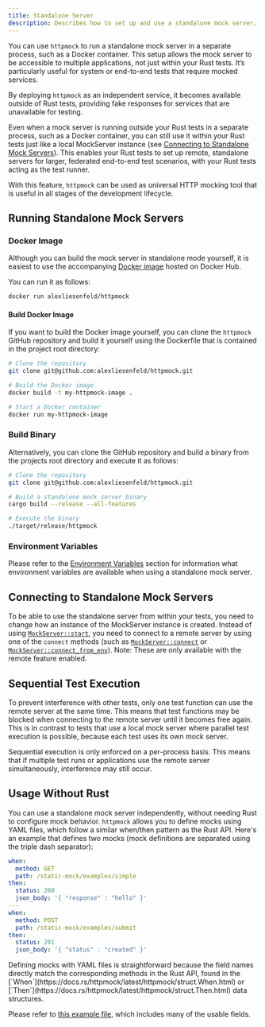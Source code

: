 ```yaml
---
title: Standalone Server
description: Describes how to set up and use a standalone mock server.
---
```


You can use `httpmock` to run a standalone mock server in a separate process, such as a Docker container.
This setup allows the mock server to be accessible to multiple applications, not just within your Rust tests.
It’s particularly useful for system or end-to-end tests that require mocked services.

By deploying `httpmock` as an independent service, it becomes available outside of Rust tests, providing
fake responses for services that are unavailable for testing.

Even when a mock server is running outside your Rust tests in a separate process, such as a Docker container,
you can still use it within your Rust tests just like a local MockServer instance
(see [Connecting to Standalone Mock Servers](#connecting-to-standalone-mock-servers)). This enables your Rust tests
to set up remote, standalone servers for larger, federated end-to-end test scenarios, with your Rust tests
acting as the test runner.

With this feature, `httpmock` can be used as universal HTTP mocking tool that is useful in all stages
of the development lifecycle.

## Running Standalone Mock Servers

### Docker Image
Although you can build the mock server in standalone mode yourself, it is easiest to use the accompanying
[Docker image](https://hub.docker.com/r/alexliesenfeld/httpmock) hosted on Docker Hub.

You can run it as follows:
```bash
docker run alexliesenfeld/httpmock
````

#### Build Docker Image

If you want to build the Docker image yourself, you can clone the `httpmock` GitHub repository and
build it yourself using the Dockerfile that is contained in the project root directory:

```bash
# Clone the repository
git clone git@github.com:alexliesenfeld/httpmock.git

# Build the Docker image
docker build -t my-httpmock-image .

# Start a Docker container
docker run my-httpmock-image
````

### Build Binary
Alternatively, you can clone the GitHub repository and build a binary from the projects root directory
and execute it as follows:

```bash
# Clone the repository
git clone git@github.com:alexliesenfeld/httpmock.git

# Build a standalone mock server binary
cargo build --release --all-features

# Execute the binary
./target/release/httpmock
```

### Environment Variables

Please refer to the [Environment Variables](/getting_started/fundamentals/#environment-variables) section for information what environment variables are available when
using a standalone mock server.

## Connecting to Standalone Mock Servers

To be able to use the standalone server from within your tests, you need to change how an instance of the MockServer
instance is created. Instead of using [`MockServer::start`](https://docs.rs/httpmock/latest/httpmock/struct.MockServer.html#method.start),
you need to connect to a remote server by using one of the `connect` methods (such as
[`MockServer::connect`](https://docs.rs/httpmock/latest/httpmock/struct.MockServer.html#method.connect) or
[`MockServer::connect_from_env`](https://docs.rs/httpmock/latest/httpmock/struct.MockServer.html#method.connect_from_env)).
Note: These are only available with the remote feature enabled.

## Sequential Test Execution

To prevent interference with other tests, only one test function can use the remote server at the same time.
This means that test functions may be blocked when connecting to the remote server until it becomes free again.
This is in contrast to tests that use a local mock server where parallel test execution is possible, because
each test uses its own mock server.

<Aside type="caution" title="Note">
    Sequential execution is only enforced on a per-process basis. This means that if multiple test runs or
    applications use the remote server simultaneously, interference may still occur.
</Aside>

## Usage Without Rust

You can use a standalone mock server independently, without needing Rust to configure mock behavior. `httpmock` allows
you to define mocks using YAML files, which follow a similar when/then pattern as the Rust API. Here's an example
that defines two mocks (mock definitions are separated using the triple dash separator):

```yaml
when:
  method: GET
  path: /static-mock/examples/simple
then:
  status: 200
  json_body: '{ "response" : "hello" }'
---
when:
  method: POST
  path: /static-mock/examples/submit
then:
  status: 201
  json_body: '{ "status" : "created" }'
```

<Aside type="note" title="Note">
    Defining mocks with YAML files is straightforward because the field names directly match the corresponding
    methods in the Rust API, found in the [`When`](https://docs.rs/httpmock/latest/httpmock/struct.When.html) or
    [`Then`](https://docs.rs/httpmock/latest/httpmock/struct.Then.html) data structures.
</Aside>

Please refer to [this example file](https://github.com/alexliesenfeld/httpmock/blob/master/tests/resources/static_yaml_mock.yaml),
which includes many of the usable fields.